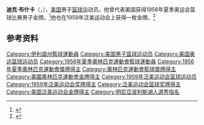 {{NoteTA|G1=Sports}}
{{short description|Basketball player}}
{{Infobox basketball biography
| name         = 迪克·布希卡<br >Dick Boushka
| image        = Dick_Boushka.jpg
| width        = 250px
| caption      = 1955年的布希卡
| height_ft    = 6
| height_in    = 5
| weight_lbs   = 209
| birth_date   = {{birth date|1934|7|29}}
| birth_place  = {{flag|伊利諾州}}[[春田_(伊利諾州)|春田]]
| nationality  = {{USA}}
| death_date   = {{death date and age|2019|2|19|1934|7|29}}
| death_place  = {{flag|佛羅里達州}}[[聖露西港_(佛羅里達州)|聖露西港]]
| high_school  = [[Campion_High_School|Campion]]<br>([[Prairie_du_Chien,_Wisconsin|Prairie du Chien, Wisconsin]])
| college      = [[聖路易斯大學|聖路易斯大學]] (1951–1955)
| draft_year   = 1955
| draft_round  = 3
| draft_pick   = 20
| draft_team   = [[明尼亞波利斯湖人|明尼亞波利斯湖人]]
| career_start = 
| career_end   = 
| career_number = 
| career_position = [[前鋒_(籃球)|前鋒]]
| years1       =
| team1        =
| highlights   =
* Third-team [[NCAA_Men's_Basketball_All-Americans|All-American]] – [[Associated_Press|AP]] ([[1955_NCAA_Men's_Basketball_All-Americans|1955]])
* 3× First-team All-[[Missouri_Valley_Conference|MVC]] (1953–1955)
* 2× [[AAU_Men's_Basketball_All-Americans|AAU All-American]] (1957, 1959)
* No. 24 jersey [[Saint_Louis_Billikens_men's_basketball#Retired_jerseys|retired by Saint Louis Billikens]]
| medaltemplates =
{{MedalSport | Men's [[basketball|basketball]]}}
{{MedalCountry | {{flagu|United States}} }}
{{MedalCompetition|[[Olympic_Games|Olympic Games]]}}
{{MedalGold| [[1956_Summer_Olympics|1956 Melbourne]] | [[Basketball_at_the_1956_Summer_Olympics|Team competition]]}}
{{MedalCompetition|[[Pan_American_Games|Pan American Games]]}}
{{MedalGold  | [[1959_Pan_American_Games|1959 Chicago]] |[[Basketball_at_the_1959_Pan_American_Games|Team competition]] }}
}}

'''迪克·布什卡'''（{{lang-en|Dick Boushka}}，{{bd|1934年|7月29日|2019年|2月19日|catIdx=Boushka}}），[[美国|美国]]男子[[篮球|篮球]]运动员。他曾代表美国获得1956年夏季奥运会篮球比赛男子金牌。<ref>{{Cite web|title=Richard BOUSHKA|url=https://www.olympic.org/richard-boushka|accessdate=2021-04-08|work=International Olympic Committee}}</ref>他也在1959年泛美运动会上获得一枚金牌。<ref>{{cite web|url=https://www.olympedia.org/athletes/5777|title=Dick Boushka|work=Olympedia|accessdate=2021-04-09}}</ref>

== 参考资料 ==
{{reflist}}

{{1955年NBA选秀}}
{{1956年夏季奥运会美国男子篮球阵容}}

{{Authority control}}
{{DEFAULTSORT:Boushka, Dick}}
[[Category:伊利諾州籃球運動員|Category:伊利諾州籃球運動員]]
[[Category:美国男子篮球运动员|Category:美国男子篮球运动员]]
[[Category:美国奥运篮球运动员|Category:美国奥运篮球运动员]]
[[Category:1956年夏季奧林匹克運動會籃球運動員|Category:1956年夏季奧林匹克運動會籃球運動員]]
[[Category:1956年夏季奧林匹克運動會獎牌得主|Category:1956年夏季奧林匹克運動會獎牌得主]]
[[Category:奧林匹克運動會籃球獎牌得主|Category:奧林匹克運動會籃球獎牌得主]]
[[Category:美國奧林匹克運動會金牌得主|Category:美國奧林匹克運動會金牌得主]]
[[Category:1959年泛美运动会篮球运动员|Category:1959年泛美运动会篮球运动员]]
[[Category:1959年泛美运动会奖牌得主|Category:1959年泛美运动会奖牌得主]]
[[Category:泛美运动会篮球奖牌得主|Category:泛美运动会篮球奖牌得主]]
[[Category:美国泛美运动会金牌得主|Category:美国泛美运动会金牌得主]]
[[Category:明尼亞波利斯湖人選秀指名|Category:明尼亞波利斯湖人選秀指名]]